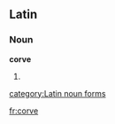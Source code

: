 ==Latin==
===Noun===
'''corve''' {{m}}
# {{inflection of|corvus#Latin|corvus|abl|s}}

[[category:Latin noun forms]]

[[fr:corve]]